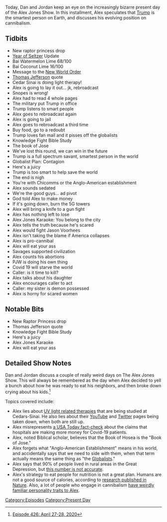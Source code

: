 {{DEFAULTSORT:
    #_EPISODE_0426:April 27-28, 2020
}}{{Episode
    | title             = April 27-28, 2020
    | caption           = Listen to this episode on [https://knowledgefight.libsyn.com/426-april-27-28-2020 Libsyn] [https://open.spotify.com/episode/3vH83TXrWnIli1ONkZyubC Spotify], Read the [[Transcript/426: April 27-28, 2020|Unofficial Transcript]]
    | episodeNumber     = 426
    | length            = 01:55:08
    | airDate           = April 29, 2020
    | coverageStartDate = April 27, 2020
    | coverageEndDate   = April 28, 2020
    | episodeType       = [[:Category:Present Day|Present Day]]
    | beverage          = Bai Watermelon Lime; Bai coconut lime
    | previousEpisode   = [[425: April 23-24, 2020]]
    | nextEpisode       = [[427: April 29-30, 2020]]
}}

{{Stub}}

Today, Dan and Jordan keep an eye on the increasingly bizarre present day of the Alex Jones Show. In this installment, Alex speculates that [[Donald Trump|Trump]] is the smartest person on Earth, and discusses his evolving position on cannibalism.

==Tidbits==

*New raptor princess drop
*[[The Year of the Seltzer|Year of Seltzer]] Update
*Bai Watermelon Lime 68/100
*Bai Coconut Lime 16/100
*Message to the [[New World Order]]
*[[Thomas Jefferson]] quote
*Cedar Sinai is doing light therapy!
*Alex is going to lay it out... jk, rebroadcast
*Snopes is wrong!
*Alex had to read 4 whole pages
*The military put Trump in office
*Trump listens to smart people
*Alex goes to rebroadcast again
*Alex is going to jail
*Alex goes to rebroadcast a third time
*Buy food, go to a redoubt
*Trump loves fan mail and it pisses off the globalists
*Knowledge Fight Bible Study
*The book of Jose
*We've lost this round, we can win in the future
*Trump is a full spectrum savant, smartest person in the world
*Globalist Plan: Contagion
*Here's a juicy
*Trump is too smart to help save the world
*The end is nigh
*You're with Chicomms or the Anglo-American establishment
*Alex sounds sedated
*We're the good guys... ad pivot
*God told Alex to make money
*If it's going down, burn the 5G towers
*Alex will bring a knife to a gun fight
*Alex has nothing left to lose
*Alex Jones Karaoke: You belong to the city
*Alex tells the truth because he's scared
*Alex would fight Jason Voorhees
*Alex isn't taking the blame if America collapses
*Alex is pro-cannibal
*Alex will eat your ass
*Savages supported civilization
*Alex counts his abortions
*PJW is doing his own thing
*Covid 19 will starve the world
*Caller: is it time to kill?
*Alex talks about his daughter
*Alex encourages caller to act
*Caller: my sister is demon possessed
*Alex is horny for scared women

==Notable Bits==

*New Raptor Princess drop
*Thomas Jefferson quote
*Knowledge Fight Bible Study
*Here's a juicy
*Alex Jones Karaoke
*Alex will eat your ass

==Detailed Show Notes==

Dan and Jordan discuss a couple of really weird days on The Alex Jones Show. This will always be remembered as the day when Alex decided to yell a bunch about how he was ready to eat his neighbors, and then broke down crying about his kids.<ref>[https://knowledgefight.com/research/2020/5/3/episode-426-april-27-28-2020 Episode 426: April 27-28, 2020]</ref>

Topics covered include:

*Alex lies about [https://nurse.org/articles/uv-light-therapy-coronavirus-covid19/ UV light related therapies] that are being studied at Cedars-Sinai. He also lies about their [https://www.youtube.com/user/CEDARSSINAI YouTube] and [https://twitter.com/CedarsSinai?ref_src=twsrc%5Egoogle%7Ctwcamp%5Eserp%7Ctwgr%5Eauthor Twitter] pages being taken down, when both are still up.
*Alex misrepresents [https://www.usatoday.com/story/news/factcheck/2020/04/24/fact-check-medicare-hospitals-paid-more-covid-19-patients-coronavirus/3000638001/ a USA Today fact-check] about the claims that hospitals are making more money for Covid-19 patients.
*Alex, noted Biblical scholar, believes that the Book of Hosea is the "Book of Jose."
*Alex forgets what "Anglo-American Establishment" means in his world, and accidentally says that we need to side with them, when that term actually means the same thing as "the [[Globalists]]."
*Alex says that 90% of people lived in rural areas in the Great Depression, but [http://www.loc.gov/teachers/classroommaterials/presentationsandactivities/presentations/timeline/progress/cities/ this number is not accurate].
*Alex's strategy to eat people for nutrition is not a great plan. Humans are not a good source of calories, according to [https://time.com/4728703/cannibalism-calories/ research published in Nature]. Also, a lot of people who engage in cannibalism [https://www.thesun.co.uk/news/9240220/cannibalism-sex-parents-reasons-study/ have weirdly familiar personality traits to Alex].

[[Category:Episodes]]
[[Category:Present Day]]
